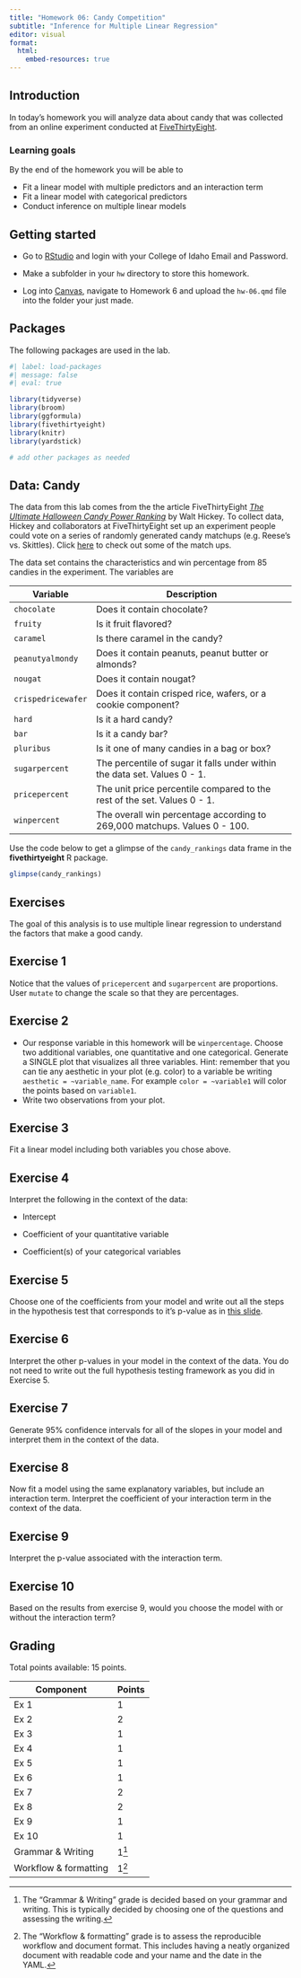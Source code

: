 ---
title: "Homework 06: Candy Competition"
subtitle: "Inference for Multiple Linear Regression"
editor: visual
format:
  html:
    embed-resources: true
---

## Introduction

In today's homework you will analyze data about candy that was collected from an online experiment conducted at [FiveThirtyEight](https://fivethirtyeight.com/).

### Learning goals

By the end of the homework you will be able to

-   Fit a linear model with multiple predictors and an interaction term
-   Fit a linear model with categorical predictors
-   Conduct inference on multiple linear models

## Getting started

-   Go to [RStudio](https://rstudio.collegeofidaho.edu) and login with your College of Idaho Email and Password.

-   Make a subfolder in your `hw` directory to store this homework.

-   Log into [Canvas](https://cofi.instructure.com/courses/17093/assignments/202864), navigate to Homework 6 and upload the `hw-06.qmd` file into the folder your just made.

## Packages

The following packages are used in the lab.

```{r}
#| label: load-packages
#| message: false
#| eval: true

library(tidyverse)
library(broom)
library(ggformula)
library(fivethirtyeight)
library(knitr)
library(yardstick)

# add other packages as needed
```

## Data: Candy

The data from this lab comes from the the article FiveThirtyEight [*The Ultimate Halloween Candy Power Ranking*](https://fivethirtyeight.com/features/the-ultimate-halloween-candy-power-ranking) by Walt Hickey. To collect data, Hickey and collaborators at FiveThirtyEight set up an experiment people could vote on a series of randomly generated candy matchups (e.g. Reese's vs. Skittles). Click [here](http://walthickey.com/2017/10/18/whats-the-best-halloween-candy/) to check out some of the match ups.

The data set contains the characteristics and win percentage from 85 candies in the experiment. The variables are

| Variable | Description |
|-----------------|-------------------------------------------------------|
| `chocolate` | Does it contain chocolate? |
| `fruity` | Is it fruit flavored? |
| `caramel` | Is there caramel in the candy? |
| `peanutyalmondy` | Does it contain peanuts, peanut butter or almonds? |
| `nougat` | Does it contain nougat? |
| `crispedricewafer` | Does it contain crisped rice, wafers, or a cookie component? |
| `hard` | Is it a hard candy? |
| `bar` | Is it a candy bar? |
| `pluribus` | Is it one of many candies in a bag or box? |
| `sugarpercent` | The percentile of sugar it falls under within the data set. Values 0 - 1. |
| `pricepercent` | The unit price percentile compared to the rest of the set. Values 0 - 1. |
| `winpercent` | The overall win percentage according to 269,000 matchups. Values 0 - 100. |

Use the code below to get a glimpse of the `candy_rankings` data frame in the **fivethirtyeight** R package.

```{r}
glimpse(candy_rankings)
```

## Exercises

The goal of this analysis is to use multiple linear regression to understand the factors that make a good candy.

## Exercise 1

Notice that the values of `pricepercent` and `sugarpercent` are proportions. User `mutate` to change the scale so that they are percentages.

## Exercise 2

-   Our response variable in this homework will be `winpercentage`. Choose two additional variables, one quantitative and one categorical. Generate a SINGLE plot that visualizes all three variables. Hint: remember that you can tie any aesthetic in your plot (e.g. color) to a variable be writing `aesthetic = ~variable_name`. For example `color = ~variable1` will color the points based on `variable1`.
-   Write two observations from your plot.

## Exercise 3

Fit a linear model including both variables you chose above.

## Exercise 4

Interpret the following in the context of the data:

-   Intercept

-   Coefficient of your quantitative variable

-   Coefficient(s) of your categorical variables

## Exercise 5

Choose one of the coefficients from your model and write out all the steps in the hypothesis test that corresponds to it's p-value as in [this slide](https://mat212wi25.netlify.app/slides/08-mlr-inference#/mlr-hypothesis-test-avgtemp).

## Exercise 6

Interpret the other p-values in your model in the context of the data. You do not need to write out the full hypothesis testing framework as you did in Exercise 5.

## Exercise 7

Generate 95% confidence intervals for all of the slopes in your model and interpret them in the context of the data.

## Exercise 8

Now fit a model using the same explanatory variables, but include an interaction term. Interpret the coefficient of your interaction term in the context of the data.

## Exercise 9

Interpret the p-value associated with the interaction term.

## Exercise 10

Based on the results from exercise 9, would you choose the model with or without the interaction term?

## Grading

Total points available: 15 points.

| Component             | Points |
|-----------------------|--------|
| Ex 1                  | 1      |
| Ex 2                  | 2      |
| Ex 3                  | 1      |
| Ex 4                  | 1      |
| Ex 5                  | 1      |
| Ex 6                  | 1      |
| Ex 7                  | 2      |
| Ex 8                  | 2      |
| Ex 9                  | 1      |
| Ex 10                 | 1      |
| Grammar & Writing     | 1[^1]  |
| Workflow & formatting | 1[^2]  |

[^1]: The "Grammar & Writing" grade is decided based on your grammar and writing. This is typically decided by choosing one of the questions and assessing the writing.

[^2]: The "Workflow & formatting" grade is to assess the reproducible workflow and document format. This includes having a neatly organized document with readable code and your name and the date in the YAML.
